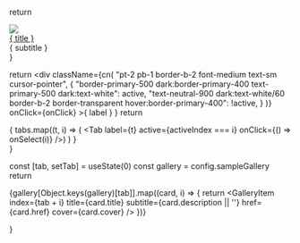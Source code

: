 
  return <div className="flex flex-col gap-1">
      <a href={href} className="unstyled-link no-underline">
        <div className="h-32 bg-gradient-to-br rounded-lg hover:shadow-lg transition cursor-pointer duration-300 bg-cover bg-center flex items-center justify-center">
          <img className="rounded-md w-full h-full object-cover" src={cover} />
        </div>
      </a>
      <a href={href} className="unstyled-link no-underline text-neutral-900 dark:text-white hover:text-primary-500 transition font-medium text-sm pt-4">{ title }</a>
      <div className="prose prose-neutral dark:prose-invert text-sm">{ subtitle }</div>
    </div>
}

  return <div className={cn(
        "pt-2 pb-1 border-b-2 font-medium text-sm cursor-pointer",
        {
          "border-primary-500 dark:border-primary-400 text-primary-500 dark:text-white": active,
          "text-neutral-900 dark:text-white/60 border-b-2 border-transparent hover:border-primary-400": !active,
        }
      )}
      onClick={onClick}
    >{ label }</div>
}
  return <div className="flex flex-row gap-6 border-b border-gray-100 dark:border-white/10">
    { tabs.map((t, i) => (
        <Tab
          label={t}
          active={activeIndex === i}
          onClick={() => onSelect(i)}
        />)
      )
    }
    </div>
}

  const [tab, setTab] = useState(0)
  const gallery = config.sampleGallery
  return <div>
    <TabBar tabs={Object.keys(gallery)} activeIndex={tab} onSelect={setTab} />
    <div className="grid grid-cols-1 sm:grid-cols-3 gap-6 mt-6">
      {gallery[Object.keys(gallery)[tab]].map((card, i) => {
        return <GalleryItem
          index={tab + i}
          title={card.title}
          subtitle={card.description || ''}
          href={card.href}
          cover={card.cover}
        />
      })}
    </div>
  </div>
}


<Guides />
